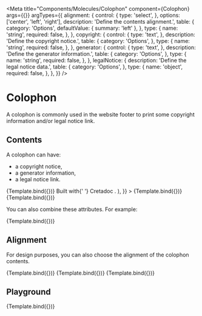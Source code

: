 
<Meta
  title="Components/Molecules/Colophon"
  component={Colophon}
  args={{}}
  argTypes={{
    alignment: {
      control: {
        type: 'select',
      },
      options: ['center', 'left', 'right'],
      description: 'Define the contents alignment.',
      table: {
        category: 'Options',
        defaultValue: { summary: 'left' },
      },
      type: {
        name: 'string',
        required: false,
      },
    },
    copyright: {
      control: {
        type: 'text',
      },
      description: 'Define the copyright notice.',
      table: {
        category: 'Options',
      },
      type: {
        name: 'string',
        required: false,
      },
    },
    generator: {
      control: {
        type: 'text',
      },
      description: 'Define the generator information.',
      table: {
        category: 'Options',
      },
      type: {
        name: 'string',
        required: false,
      },
    },
    legalNotice: {
      description: 'Define the legal notice data.',
      table: {
        category: 'Options',
      },
      type: {
        name: 'object',
        required: false,
      },
    },
  }}
/>


# Colophon

A colophon is commonly used in the website footer to print some copyright information and/or legal notice link.

## Contents

A colophon can have:

- a copyright notice,
- a generator information,
- a legal notice link.

<Canvas isColumn>
  <Story
    name="Copyright"
    args={{
      copyright: '© 2023 Cretadoc',
    }}
  >
    {Template.bind({})}
  </Story>
  <Story
    name="Generator"
    args={{
      generator: (
        <Fragment>
          Built with{' '}
          <Link to="https://github.com/ArmandPhilippot/cretadoc">Cretadoc</Link>
          .
        </Fragment>
      ),
    }}
  >
    {Template.bind({})}
  </Story>
  <Story
    name="Legal Notice"
    args={{
      legalNotice: { label: 'Legal notice', link: '#' },
    }}
  >
    {Template.bind({})}
  </Story>
</Canvas>

You can also combine these attributes. For example:

<Canvas>
  <Story
    name="Copyright & Legal Notice"
    args={{
      copyright: '© 2023 Cretadoc',
      legalNotice: { label: 'Legal notice', link: '#' },
    }}
  >
    {Template.bind({})}
  </Story>
</Canvas>

## Alignment

For design purposes, you can also choose the alignment of the colophon contents.

<Canvas isColumn>
  <Story
    name="Alignment: left"
    args={{
      alignment: 'left',
      copyright: '© 2023 Cretadoc',
      generator: 'Built with Cretadoc.',
      legalNotice: { label: 'Legal notice', link: '#' },
    }}
  >
    {Template.bind({})}
  </Story>
  <Story
    name="Alignment: center"
    args={{
      alignment: 'center',
      copyright: '© 2023 Cretadoc',
      generator: 'Built with Cretadoc.',
      legalNotice: { label: 'Legal notice', link: '#' },
    }}
  >
    {Template.bind({})}
  </Story>
  <Story
    name="Alignment: right"
    args={{
      alignment: 'right',
      copyright: '© 2023 Cretadoc',
      generator: 'Built with Cretadoc.',
      legalNotice: { label: 'Legal notice', link: '#' },
    }}
  >
    {Template.bind({})}
  </Story>
</Canvas>

## Playground

<Canvas>
  <Story
    name="Playground"
    args={{
      alignment: 'left',
      copyright: '© 2023 Cretadoc',
      generator: 'Built with Cretadoc.',
      legalNotice: { label: 'Legal notice', link: '#' },
    }}
  >
    {Template.bind({})}
  </Story>
</Canvas>

<ArgsTable story="Playground" />
